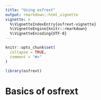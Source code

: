 ```yaml
---
title: "Using osfrext"
output: rmarkdown::html_vignette
vignette: >
  %\VignetteIndexEntry{osfrext-vignette}
  %\VignetteEngine{knitr::rmarkdown}
  %\VignetteEncoding{UTF-8}
---
```


```r
knitr::opts_chunk$set(
  collapse = TRUE,
  comment = "#>"
)
```

```r
library(osfrext)
```

# Basics of osfrext
